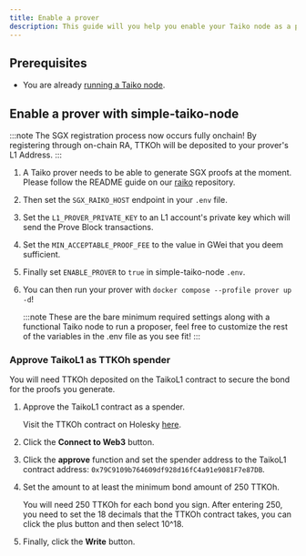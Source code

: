 ```yaml
---
title: Enable a prover
description: This guide will you help you enable your Taiko node as a prover.
---
```



## Prerequisites

- You are already <a href="/guides/run-a-taiko-node" target="_blank" rel="noopener noreferrer">running a Taiko node</a>.

## Enable a prover with simple-taiko-node

:::note
The SGX registration process now occurs fully onchain! By registering through on-chain RA, TTKOh will be deposited to your prover's L1 Address.
:::

<Steps>

1. A Taiko prover needs to be able to generate SGX proofs at the moment. Please follow the README guide on our <a href="https://github.com/taikoxyz/raiko/blob/taiko/unstable/docs/README_Docker_and_RA.md" target="_blank" rel="noopener noreferrer">raiko</a> repository.

2. Then set the `SGX_RAIKO_HOST` endpoint in your `.env` file.

3. Set the `L1_PROVER_PRIVATE_KEY` to an L1 account's private key which will send the Prove Block transactions.

4. Set the `MIN_ACCEPTABLE_PROOF_FEE` to the value in GWei that you deem sufficient.

5. Finally set `ENABLE_PROVER` to `true` in simple-taiko-node `.env`.

6. You can then run your prover with `docker compose --profile prover up -d`!

    :::note
    These are the bare minimum required settings along with a functional Taiko node to run a proposer, feel free to customize the rest of the variables in the .env file as you see fit!
    :::

</Steps>

### Approve TaikoL1 as TTKOh spender

You will need TTKOh deposited on the TaikoL1 contract to secure the bond for the proofs you generate.

<Steps>

1. Approve the TaikoL1 contract as a spender.

    Visit the TTKOh contract on Holesky <a href="https://holesky.etherscan.io/address/0x6490E12d480549D333499236fF2Ba6676C296011#writeProxyContract" target="_blank" rel="noopener noreferrer">here</a>.

2. Click the **Connect to Web3** button.

3. Click the **approve** function and set the spender address to the TaikoL1 contract address: `0x79C9109b764609df928d16fC4a91e9081F7e87DB`.

4. Set the amount to at least the minimum bond amount of 250 TTKOh.

    You will need 250 TTKOh for each bond you sign. After entering 250, you need to set the 18 decimals that the TTKOh contract takes, you can click the plus button and then select 10^18.

5. Finally, click the **Write** button.

</Steps>
